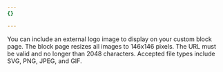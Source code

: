 ```yaml
---
{}

---
```


You can include an external logo image to display on your custom block page. The block page resizes all images to 146x146 pixels. The URL must be valid and no longer than 2048 characters. Accepted file types include SVG, PNG, JPEG, and GIF.
